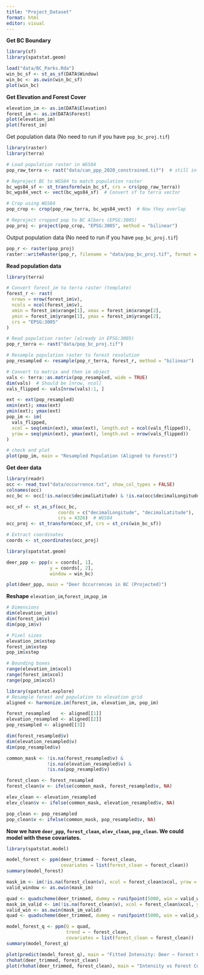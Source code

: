 ```yaml
---
title: "Project_Dataset"
format: html
editor: visual
---
```


**Get BC Boundary**

```r
library(sf)
library(spatstat.geom)

load("data/BC_Parks.Rda")
win_bc_sf <- st_as_sf(DATA$Window)
win_bc <- as.owin(win_bc_sf)
plot(win_bc)
```

**Get Elevation and Forest Cover**

```r
elevation_im <- as.im(DATA$Elevation)
forest_im <- as.im(DATA$Forest)
plot(elevation_im)
plot(forest_im)

```

Get population data (No need to run if you have `pop_bc_proj.tif`)

```r
library(raster)
library(terra)

# Load population raster in WGS84
pop_raw_terra <- rast("data/can_ppp_2020_constrained.tif")  # still in WGS84

# Reproject BC to WGS84 to match population raster
bc_wgs84_sf <- st_transform(win_bc_sf, crs = crs(pop_raw_terra))
bc_wgs84_vect <- vect(bc_wgs84_sf)  # Convert sf to terra vector

# Crop using WGS84
pop_crop <- crop(pop_raw_terra, bc_wgs84_vect)  # Now they overlap

# Reproject cropped pop to BC Albers (EPSG:3005)
pop_proj <- project(pop_crop, "EPSG:3005", method = "bilinear")
```

Output population data (No need to run if you have `pop_bc_proj.tif`)

```r

pop_r <- raster(pop_proj)
raster::writeRaster(pop_r, filename = "data/pop_bc_proj.tif", format = "GTiff", overwrite = TRUE)

```

**Read population data**

```r
library(terra)

# Convert forest_im to terra raster (template)
forest_r <- rast(
  nrows = nrow(forest_im$v), 
  ncols = ncol(forest_im$v),
  xmin = forest_im$xrange[1], xmax = forest_im$xrange[2],
  ymin = forest_im$yrange[1], ymax = forest_im$yrange[2],
  crs = "EPSG:3005"
)

# Read population raster (already in EPSG:3005)
pop_r_terra <- rast("data/pop_bc_proj.tif")

# Resample population raster to forest resolution
pop_resampled <- resample(pop_r_terra, forest_r, method = "bilinear")

# Convert to matrix and then im object
vals <- terra::as.matrix(pop_resampled, wide = TRUE)
dim(vals)  # Should be [nrow, ncol]
vals_flipped <- vals[nrow(vals):1, ]

ext <- ext(pop_resampled)
xmin(ext); xmax(ext)
ymin(ext); ymax(ext)
pop_im <- im(
  vals_flipped,
  xcol = seq(xmin(ext), xmax(ext), length.out = ncol(vals_flipped)),
  yrow = seq(ymin(ext), ymax(ext), length.out = nrow(vals_flipped))
)

# check and plot
plot(pop_im, main = "Resampled Population (Aligned to Forest)")

```

**Get deer data**

```r
library(readr)
occ <- read_tsv("data/occurrence.txt", show_col_types = FALSE)
colnames(occ)
occ_bc <- occ[!is.na(occ$decimalLatitude) & !is.na(occ$decimalLongitude), ]

occ_sf <- st_as_sf(occ_bc,
                   coords = c("decimalLongitude", "decimalLatitude"),
                   crs = 4326)  # WGS84
occ_proj <- st_transform(occ_sf, crs = st_crs(win_bc_sf))

# Extract coordinates
coords <- st_coordinates(occ_proj)

library(spatstat.geom)

deer_ppp <- ppp(x = coords[, 1],
                y = coords[, 2],
                window = win_bc)

plot(deer_ppp, main = "Deer Occurrences in BC (Projected)")
```

**Reshape** `elevation_im`,`forest_im`,`pop_im`

```r
# Dimensions
dim(elevation_im$v)
dim(forest_im$v)
dim(pop_im$v)

# Pixel sizes
elevation_im$xstep
forest_im$xstep
pop_im$xstep

# Bounding boxes
range(elevation_im$xcol)
range(forest_im$xcol)
range(pop_im$xcol)

```

```r
library(spatstat.explore)
# Resample forest and population to elevation grid
aligned <- harmonize.im(forest_im, elevation_im, pop_im)

forest_resampled    <- aligned[[1]]
elevation_resampled <- aligned[[2]]
pop_resampled <- aligned[[3]]

dim(forest_resampled$v)
dim(elevation_resampled$v)
dim(pop_resampled$v)
```

```r
common_mask <- !is.na(forest_resampled$v) &
               !is.na(elevation_resampled$v) &
               !is.na(pop_resampled$v)

forest_clean <- forest_resampled
forest_clean$v <- ifelse(common_mask, forest_resampled$v, NA)

elev_clean <- elevation_resampled
elev_clean$v <- ifelse(common_mask, elevation_resampled$v, NA)

pop_clean <- pop_resampled
pop_clean$v <- ifelse(common_mask, pop_resampled$v, NA)


```

**Now we have `deer_ppp`, `forest_clean`, `elev_clean`, `pop_clean`. We could model with these covariates.**

```r
library(spatstat.model)

model_forest <- ppm(deer_trimmed ~ forest_clean,
                    covariates = list(forest_clean = forest_clean))
summary(model_forest)

```

```r
mask_im <- im(!is.na(forest_clean$v), xcol = forest_clean$xcol, yrow = forest_clean$yrow)
valid_window <- as.owin(mask_im)

quad <- quadscheme(deer_trimmed, dummy = runifpoint(5000, win = valid_window))
mask_im_valid <- im(!is.na(forest_clean$v), xcol = forest_clean$xcol, yrow = forest_clean$yrow)
valid_win <- as.owin(mask_im_valid)
quad <- quadscheme(deer_trimmed, dummy = runifpoint(5000, win = valid_win))

model_forest_q <- ppm(Q = quad,
                      trend = ~ forest_clean,
                      covariates = list(forest_clean = forest_clean))
summary(model_forest_q)
```

```r
plot(predict(model_forest_q), main = "Fitted Intensity: Deer ~ Forest Cover")
rhohat(deer_trimmed, forest_clean)
plot(rhohat(deer_trimmed, forest_clean), main = "Intensity vs Forest Cover")

```

